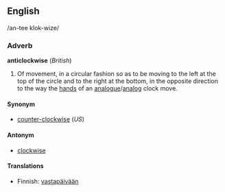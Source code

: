 <!---


NOTE - When editing this page, please make corresponding edits to the page for "counter-clockwise".

-->


==English==
/an-tee klok-wize/

===Adverb===
'''anticlockwise''' (''British'')
# Of movement, in a circular fashion so as to be moving to the left at the top of the circle and to the right at the bottom, in the opposite direction to the way the [[hand]]s of an [[analogue]]/[[analog]] clock move.

====Synonym====
*[[counter-clockwise]] (''US'')

====Antonym====
*[[clockwise]]

====Translations====
*Finnish: [[vastapäivään]]